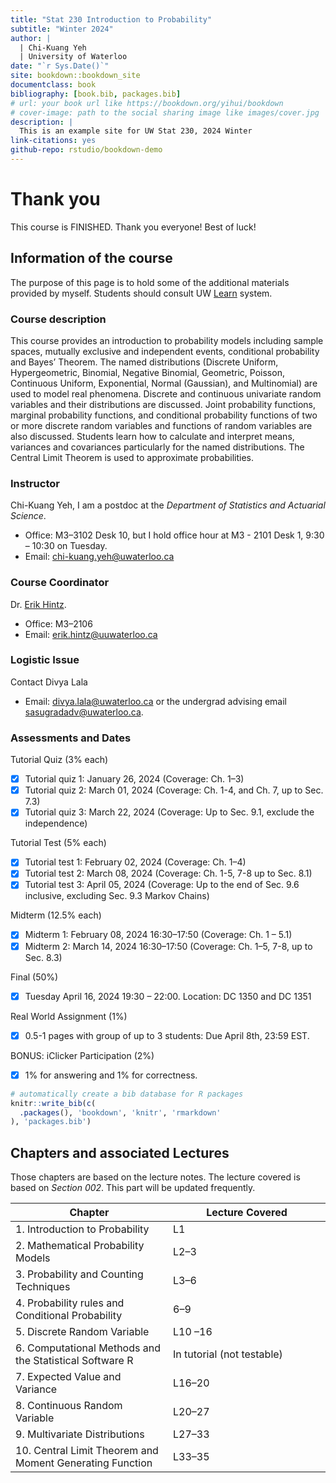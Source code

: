 ```yaml
--- 
title: "Stat 230 Introduction to Probability"
subtitle: "Winter 2024" 
author: |
  | Chi-Kuang Yeh
  | University of Waterloo
date: "`r Sys.Date()`"
site: bookdown::bookdown_site
documentclass: book
bibliography: [book.bib, packages.bib]
# url: your book url like https://bookdown.org/yihui/bookdown
# cover-image: path to the social sharing image like images/cover.jpg
description: |
  This is an example site for UW Stat 230, 2024 Winter
link-citations: yes
github-repo: rstudio/bookdown-demo
---
```


\newcommand{\var}{\mathbb{V}ar}
\newcommand{\R}{\mathbb{R}}
\newcommand{\E}{\mathbb{E}}
\newcommand{\N}{\mathcal{N}}


# Thank you

This course is FINISHED. Thank you everyone! Best of luck!

## Information of the course
The purpose of this page is to hold some of the additional materials provided by myself. Students should consult UW [Learn](https://api-4ccc589b.duosecurity.com/frame/v4/preauth/healthcheck?sid=frameless-c0657e9d-cb86-4ac9-a6a7-fd054ae21fd5) system.

### Course description
This course provides an introduction to probability models including sample spaces, mutually exclusive and independent events, conditional probability and Bayes' Theorem. The named distributions (Discrete Uniform, Hypergeometric, Binomial, Negative Binomial, Geometric, Poisson, Continuous Uniform, Exponential, Normal (Gaussian), and Multinomial) are used to model real phenomena. Discrete and continuous univariate random variables and their distributions are discussed. Joint probability functions, marginal probability functions, and conditional probability functions of two or more discrete random variables and functions of random variables are also discussed. Students learn how to calculate and interpret means, variances and covariances particularly for the named distributions. The Central Limit Theorem is used to approximate probabilities.

### Instructor
Chi-Kuang Yeh, I am a postdoc at the *Department of Statistics and Actuarial Science*.

+ Office: M3--3102 Desk 10, but I hold office hour at M3 - 2101 Desk 1, 9:30 -- 10:30 on Tuesday.
+ Email: [chi-kuang.yeh@uwaterloo.ca](mailto:chi-kuang.yeh@uwaterloo.ca)

### Course Coordinator
Dr. [Erik Hintz](https://uwaterloo.ca/scholar/ehintz). 

+ Office: M3--2106
+ Email: [erik.hintz@uuwaterloo.ca](mailto:erik.hintz@uwaterloo.ca)

### Logistic Issue
Contact Divya Lala

+ Email: [divya.lala@uwaterloo.ca](mailto:divya.lala@uwaterloo.ca) or the undergrad advising email [sasugradadv@uwaterloo.ca](mailto:sasugradadv@uwaterloo.ca).

### Assessments and Dates

Tutorial Quiz (3% each)

* [x] Tutorial quiz 1: January 26, 2024 (Coverage: Ch. 1--3)
* [x] Tutorial quiz 2: March 01, 2024 (Coverage: Ch. 1-4, and Ch. 7, up to Sec. 7.3)
* [x] Tutorial quiz 3: March 22, 2024 (Coverage: Up to Sec. 9.1, exclude the independence)

Tutorial Test (5% each)

* [x] Tutorial test 1: February 02, 2024 (Coverage: Ch. 1--4)
* [x] Tutorial test 2: March 08, 2024 (Coverage: Ch. 1-5, 7-8 up to Sec. 8.1)
* [x] Tutorial test 3: April 05, 2024 (Coverage: Up to the end of Sec. 9.6 inclusive, excluding Sec. 9.3 Markov Chains)

Midterm (12.5% each)

* [x] Midterm 1: February 08, 2024 16:30--17:50 (Coverage: Ch. 1 -- 5.1)
* [x] Midterm 2: March 14, 2024 16:30--17:50 (Coverage: Ch. 1--5, 7-8, up to Sec. 8.3)
 

Final (50%)

* [x] Tuesday April 16, 2024 19:30 -- 22:00. Location: DC 1350 and DC 1351

Real World Assignment (1%)

* [x] 0.5-1 pages with group of up to 3 students: Due April 8th, 23:59 EST.

BONUS: iClicker Participation (2%)

* [x] 1% for answering and 1% for correctness.



```r
# automatically create a bib database for R packages
knitr::write_bib(c(
  .packages(), 'bookdown', 'knitr', 'rmarkdown'
), 'packages.bib')
```

## Chapters and associated Lectures

Those chapters are based on the lecture notes. The lecture covered is based on *Section 002*. This part will be updated frequently.

|  Chapter |  Lecture Covered | 
|---|---|
| 1. Introduction to Probability | L1 | 
| 2. Mathematical Probability Models | L2--3 | 
| 3. Probability and Counting Techniques | L3--6 | 
| 4. Probability rules and Conditional Probability | 6--9| 
| 5. Discrete Random Variable |  L10 --16 |
| 6. Computational Methods and the Statistical Software R |  In tutorial (not testable) |
| 7. Expected Value and Variance |  L16--20|
| 8. Continuous Random Variable |  L20--27 |
| 9. Multivariate  Distributions |  L27--33 |
| 10. Central Limit Theorem and Moment Generating Function | L33--35|